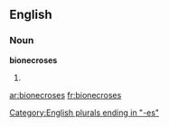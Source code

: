 ==English==

===Noun===
'''bionecroses'''

# {{plural of|[[bionecrosis]]}}

[[Category:English plurals ending in "-es"]]

[[ar:bionecroses]]
[[fr:bionecroses]]